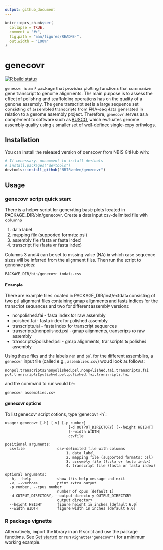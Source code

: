 ```yaml
---
output: github_document
---
```


<!-- README.md is generated from README.Rmd with devtools::build_readme(). Please edit that file -->

```r
knitr::opts_chunk$set(
  collapse = TRUE,
  comment = "#>",
  fig.path = "man/figures/README-",
  out.width = "100%"
)
```

# genecovr

<!-- badges: start -->
[![R build status](https://github.com/NBISweden/genecovr/workflows/R-CMD-check/badge.svg)](https://github.com/NBISweden/genecovr/actions)
<!-- badges: end -->

`genecovr` is an `R` package that provides plotting functions that
summarize gene transcript to genome alignments. The main purpose is to
assess the effect of polishing and scaffolding operations has on the
quality of a genome assembly. The gene transcript set is a large
sequence set consisting of assembled transcripts from RNA-seq data
generated in relation to a genome assembly project. Therefore,
`genecovr` serves as a complement to software such as
[BUSCO](https://busco.ezlab.org/), which evaluates genome assembly
quality using a smaller set of well-defined single-copy orthologs.

## Installation

You can install the released version of genecovr from [NBIS
GitHub](https://github.com/nbis) with:

``` r
# If necessary, uncomment to install devtools
# install.packages("devtools")
devtools::install_github("NBISweden/genecovr")
```

## Usage

### genecovr script quick start

There is a helper script for generating basic plots located in
PACKAGE_DIR/bin/genecovr. Create a data input csv-delimited file with
columns

1. data label
2. mapping file (supported formats: psl)
3. assembly file (fasta or fasta index)
4. transcript file (fasta or fasta index)

Columns 3 and 4 can be set to missing value (NA) in which case
sequence sizes will be inferred from the alignment files. Then run the
script to generate plots:

``` shell
PACKAGE_DIR/bin/genecovr indata.csv
```

#### Example

There are example files located in PACKAGE_DIR/inst/extdata consisting
of two psl alignment files containing gmap alignments and fasta
indices for the transcript sequences and two for different assembly
versions:

- nonpolished.fai - fasta index for raw assembly
- polished.fai - fasta index for polished assembly
- transcripts.fai - fasta index for transcript sequences
- transcripts2nonpolished.psl - gmap alignments, transcripts to raw assembly
- transcripts2polished.psl - gmap alignments, transcripts to polished
  assembly

Using these files and the labels `non` and `pol` for the different
assemblies, a `genecovr` input file (called e.g., `assemblies.csv`)
would look as follows:

```
nonpol,transcripts2nonpolished.psl,nonpolished.fai,transcripts.fai
pol,transcripts2polished.psl,polished.fai,transcripts.fai
```

and the command to run would be:

```
genecovr assemblies.csv
```

#### genecovr options

To list genecovr script options, type 'genecovr -h`:

```
usage: genecovr [-h] [-v] [-p number]
                             [-d OUTPUT_DIRECTORY] [--height HEIGHT]
                             [--width WIDTH]
                             csvfile

positional arguments:
  csvfile               csv-delimited file with columns
                            1. data label
                            2. mapping file (supported formats: psl)
                            3. assembly file (fasta or fasta index)
                            4. transcript file (fasta or fasta index)

optional arguments:
  -h, --help            show this help message and exit
  -v, --verbose         print extra output
  -p number, --cpus number
                        number of cpus [default 1]
  -d OUTPUT_DIRECTORY, --output-directory OUTPUT_DIRECTORY
                        output directory
  --height HEIGHT       figure height in inches [default 6.0]
  --width WIDTH         figure width in inches [default 6.0]
```

### R package vignette

Alternatively, import the library in an R script and use the package
functions. See [Get started](articles/genecovr.html) or run
`vignette("genecovr")` for a minimum working example.
